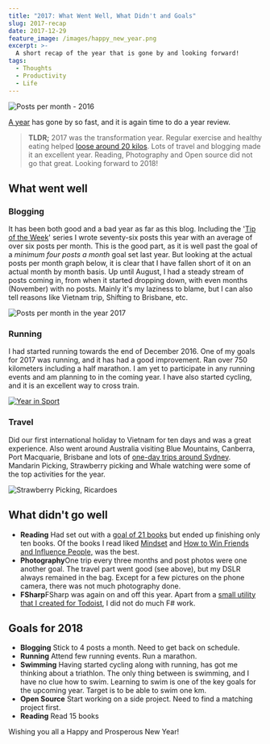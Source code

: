 ```yaml
---
title: "2017: What Went Well, What Didn't and Goals"
slug: 2017-recap
date: 2017-12-29
feature_image: /images/happy_new_year.png
excerpt: >-
  A short recap of the year that is gone by and looking forward!
tags:
  - Thoughts
  - Productivity
  - Life
---
```

![Posts per month - 2016](/images/happy_new_year.png)

[A year](/blog/2016-recap/) has gone by so fast, and it is again time to do a year review.

> **TLDR;**
> 2017 was the transformation year. Regular exercise and healthy eating helped [loose around 20 kilos](/blog/how-i-lost-13-kilos-in-one-and-half-months/). Lots of travel and blogging made it an excellent year. Reading, Photography and Open source did not go that great. Looking forward to 2018!

## What went well

### **Blogging**

It has been both good and a bad year as far as this blog. Including the '[Tip of the Week](/tag/tipow/)' series I wrote seventy-six posts this year with an average of over six posts per month. This is the good part, as it is well past the goal of a _minimum four posts a month_ goal set last year. But looking at the actual posts per month graph below, it is clear that I have fallen short of it on an actual month by month basis. Up until August, I had a steady stream of posts coming in, from when it started dropping down, with even months (November) with no posts. Mainly it's my laziness to blame, but I can also tell reasons like Vietnam trip, Shifting to Brisbane, etc.

![Posts per month in the year 2017](/images/2017_postpermonth.png)

### **Running**

I had started running towards the end of December 2016. One of my goals for 2017 was running, and it has had a good improvement. Ran over 750 kilometers including a half marathon. I am yet to participate in any running events and am planning to in the coming year. I have also started cycling, and it is an excellent way to cross train.

[![Year in Sport](/images/2017_sport.jpg)](https://2017.strava.com/en-us/videos/92aff78b819c502351b85b8ef27e35025cd97adf/)

### **Travel**

Did our first international holiday to Vietnam for ten days and was a great experience. Also went around Australia visiting Blue Mountains, Canberra, Port Macquarie, Brisbane and lots of [one-day trips around Sydney](/blog/one-day-trips-around-sydney/). Mandarin Picking, Strawberry picking and Whale watching were some of the top activities for the year.

![Strawberry Picking, Ricardoes](/images/strawberyy_picking.jpg)

## What didn't go well

-   **Reading** Had set out with a [goal of 21 books](https://www.goodreads.com/challenges/5493-2017-reading-challenge) but ended up finishing only ten books. Of the books I read liked [Mindset](https://www.amazon.com/Mindset-Psychology-Carol-S-Dweck/dp/0345472322) and [How to Win Friends and Influence People,](https://www.amazon.com/How-Win-Friends-Influence-People/dp/1439167346/) was the best.
-   **Photography**One trip every three months and post photos were one another goal. The travel part went good (see above), but my DSLR always remained in the bag. Except for a few pictures on the phone camera, there was not much photography done.
-   **FSharp**FSharp was again on and off this year. Apart from a [small utility that I created for Todoist](/blog/todoist-template-transformer-transform-tasks-to-x-days-from-now/), I did not do much F# work.

## Goals for 2018

-   **Blogging** Stick to 4 posts a month. Need to get back on schedule.
-   **Running** Attend few running events. Run a marathon.
-   **Swimming** Having started cycling along with running, has got me thinking about a triathlon. The only thing between is swimming, and I have no clue how to swim. Learning to swim is one of the key goals for the upcoming year. Target is to be able to swim one km.
-   **Open Source** Start working on a side project. Need to find a matching project first.
-   **Reading** Read 15 books

Wishing you all a Happy and Prosperous New Year!